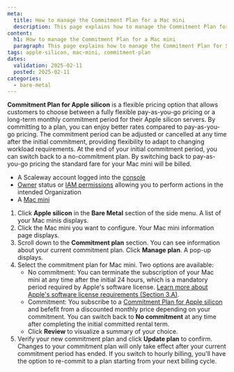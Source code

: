 ```yaml
---
meta:
  title: How to manage the Commitment Plan for a Mac mini
  description: This page explains how to manage the Commitment Plan for Scaleway's Mac mini servers.
content:
  h1: How to manage the Commitment Plan for a Mac mini
  paragraph: This page explains how to manage the Commitment Plan for Scaleway's Mac mini servers.
tags: apple-silicon, mac-mini, commitment-plan
dates:
  validation: 2025-02-11
  posted: 2025-02-11
categories:
  - bare-metal
---
```


**Commitment Plan for Apple silicon** is a flexible pricing option that allows customers to choose between a fully flexible pay-as-you-go pricing or a long-term monthly commitment period for their Apple silicon servers.
By committing to a plan, you can enjoy better rates compared to pay-as-you-go pricing. The commitment period can be adjusted or cancelled at any time after the initial commitment, providing flexibility to adapt to changing workload requirements.
At the end of your initial commitment period, you can switch back to a no-commitment plan. By switching back to pay-as-you-go pricing the standard fare for your Mac mini will be billed.

<Macro id="requirements" />

- A Scaleway account logged into the [console](https://console.scaleway.com)
- [Owner](/iam/concepts/#owner) status or [IAM permissions](/iam/concepts/#permission) allowing you to perform actions in the intended Organization
- A [Mac mini](/apple-silicon/how-to/create-mac-mini/)

1. Click **Apple silicon** in the **Bare Metal** section of the side menu. A list of your Mac minis displays.
    <Lightbox src="scaleway-apple-silicon-dashboard.webp" alt="" />
2. Click the Mac mini you want to configure. Your Mac mini information page displays.
3. Scroll down to the **Commitment plan** section. You can see information about your current commitment plan. Click **Manage plan**. A pop-up displays.
4. Select the commitment plan for Mac mini. Two options are available:
    - No commitment: You can terminate the subscription of your Mac mini at any time after the initial 24 hours, which is a mandatory period required by Apple's software license. [Learn more about Apple's software license requirements (Section 3.A)](https://www.apple.com/legal/sla/docs/macOSSequoia.pdf).
    - Commitment: You subscribe to a [Commitment Plan for Apple silicon](/apple-silicon/concepts/#commitment-plan) and befefit from a discounted monthly price depending on your commitment. You can switch back to **No commitment** at any time after completing the initial committed rental term.
    - Click **Review** to visualize a summary of your choice.
5. Verify your new commitment plan and click **Update plan** to confirm.
    <Message type="note">
        Changes to your commitment plan will only take effect after your current commitment period has ended. If you switch to hourly billing, you'll have the option to re-commit to a plan starting from your next billing cycle.
    </Message>
